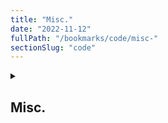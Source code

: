 ```yaml
---
title: "Misc."
date: "2022-11-12"
fullPath: "/bookmarks/code/misc-"
sectionSlug: "code"
---
```


<details>
<summary>

## Misc.

</summary>

<p>

- [how to type copyright symbol windows laptop - Google Search](https://www.google.com/webhp?sourceid=chrome-instant&rlz=1C1CHWA_enUS599US599&ion=1&espv=2&ie=UTF-8#q=how+to+type+copyright+symbol+windows+laptop)
- [Which is the best program to use for write HTML+CSS code? - Quora](https://www.quora.com/Which-is-the-best-program-to-use-for-write-HTML+CSS-code)
- [5 Free Game Development Software Tools To Make Your Own Games](http://www.makeuseof.com/tag/five-free-game-development-tools-make-your-own-games/)
- [How to Make a Video Game | No Experience Necessary | Page 2 | Digital Trends](http://www.digitaltrends.com/gaming/how-to-make-a-video-game/2/)
- [Flixel a flash game library and coding community - Homepage](http://flixel.org/index.html)
- [Thank You For Downloading | RPG Maker | Make A Game!](http://www.rpgmakerweb.com/download/free-programs/rpg-maker-vx-ace-lite/download-rpg-maker-vx-ace-lite/thankyou-rpg-maker-vx-ace-lite)
- [senocular.com](http://www.senocular.com/flash/tutorials/as3withmxmlc/)
- [ActionScript Technology Center | Adobe Developer Connection](http://www.adobe.com/devnet/actionscript.html)
- [ruby - Get element in particular index nokogiri - Stack Overflow](https://stackoverflow.com/questions/25696908/get-element-in-particular-index-nokogiri)
- [Parsing HTML with Nokogiri | The Bastards Book of Ruby](http://ruby.bastardsbook.com/chapters/html-parsing/)
- [#245 New Gem with Bundler - RailsCasts](http://railscasts.com/episodes/245-new-gem-with-bundler?autoplay=true)
- [Bundler: Developing a RubyGem using Bundler](http://bundler.io/v1.16/guides/creating_gem.html)
- [How to undo (almost) anything with Git](https://github.com/blog/2019-how-to-undo-almost-anything-with-git)
- [HappenApps](http://happenapps.com/#quiver)
- [7 Best Note-Taking Tools for Programmers](https://www.makeuseof.com/tag/best-note-taking-tools-programmers/)
- [Difference between Date, Time and DateTime - Red Panthers](https://blog.redpanthers.co/time-date-datetime/)
- [Rubular: a Ruby regular expression editor and tester](http://rubular.com/)
- [Using Forms and Fetching Parameters in Sinatra](https://www.learnhowtoprogram.com/ruby/sinatra-dc4acb00-63fe-40dd-8fe1-4ad170c25c01/using-forms-and-fetching-parameters-in-sinatra)
- [ruby on rails - belongs_to through associations - Stack Overflow](https://stackoverflow.com/questions/4021322/belongs-to-through-associations/11457714#11457714)
- [Free stock photos · Pexels](https://www.pexels.com/)
- [Free Stock Video Footage HD & 4K Clips Royalty-Free Videos](https://www.videvo.net/)
- [Beautiful Free Images & Pictures | Unsplash](https://unsplash.com/)
- [(41) How To Remove Background From Photo - Adobe Photoshop CC 2017 - Tutorial - YouTube](https://www.youtube.com/watch?v=3PiW_gLbKa8)
- [Coderbyte | The #1 Website for Coding Challenges](https://www.coderbyte.com/)
- [(41) Fun Fun Function - YouTube](https://www.youtube.com/channel/UCO1cgjhGzsSYb1rsB4bFe4Q)
- [Introducing Fusion.js: A Plugin-based Universal Web Framework](https://eng.uber.com/fusionjs/)
- [For learning, refreshing, or just for fun!](https://www.reddit.com/r/dailyprogrammer/)
- [Readme Driven Development](http://tom.preston-werner.com/2010/08/23/readme-driven-development.html)
- [A Beginners Guide to writing a Kickass README ✍ – Akash Nimare – Medium](https://medium.com/@meakaakka/a-beginners-guide-to-writing-a-kickass-readme-7ac01da88ab3)
- [C dynamic memory allocation - Wikipedia](https://en.wikipedia.org/wiki/C_dynamic_memory_allocation)
- ['Cats as Fonts' Is What You Need Right This Instant](http://awkward.com/cats-as-fonts-is-what-you-need-right-this-instant/)
- [Meta Tags — Preview, Edit and Generate](https://metatags.io/)
- [Organize Your Inbox with These 7 Gmail Filters](https://zapier.com/blog/gmail-filters/)
- [Best paper awards for #AAAI2021](https://twitter.com/mishumausam/status/1357348794187145220)
- [GET Vs. POST: Key Difference Between HTTP Methods](https://www.guru99.com/difference-get-post-http.html)

</p>
</details>
